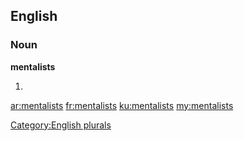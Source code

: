 ==English==

===Noun===
'''mentalists'''

# {{plural of|mentalist}}

[[Category:English plurals]]

[[ar:mentalists]]
[[fr:mentalists]]
[[ku:mentalists]]
[[my:mentalists]]